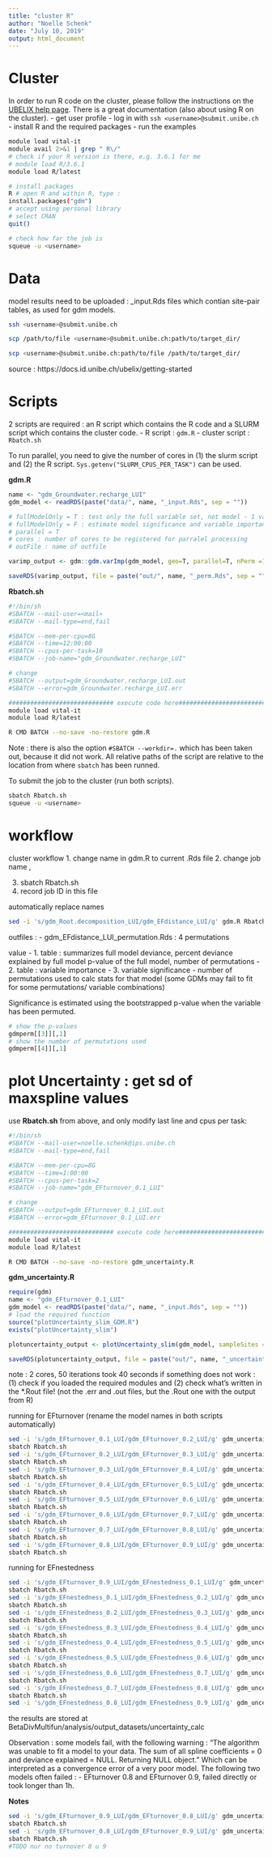 ```yaml
---
title: "cluster R"
author: "Noelle Schenk"
date: "July 10, 2019"
output: html_document
---
```

# Cluster
In order to run R code on the cluster, please follow the instructions on the [UBELIX help page](https://hpc-unibe-ch.github.io//). There is a great documentation (also about using R on the cluster).
- get user profile
    - log in with `ssh <username>@submit.unibe.ch`
- install R and the required packages
- run the examples
```bash
module load vital-it
module avail 2>&1 | grep " R\/"
# check if your R version is there, e.g. 3.6.1 for me
# module load R/3.6.1
module load R/latest

# install packages
R # open R and within R, type : 
install.packages("gdm")
# accept using personal library
# select CRAN
quit()

# check how far the job is
squeue -u <username>
```


# Data
model results need to be uploaded : <modelname>_input.Rds files which contian site-pair tables, as used for gdm models.
```bash
ssh <username>@submit.unibe.ch

scp /path/to/file <username>@submit.unibe.ch:path/to/target_dir/

scp <username>@submit.unibe.ch:path/to/file /path/to/target_dir/
```
source : https://docs.id.unibe.ch/ubelix/getting-started


# Scripts
2 scripts are required : an R script which contains the R code and a SLURM script which contains the cluster code.
- R script : `gdm.R`
- cluster script : `Rbatch.sh`

To run parallel, you need to give the number of cores in (1) the slurm script and (2) the R script. `Sys.getenv("SLURM_CPUS_PER_TASK")` can be used.

**gdm.R**
```r
name <- "gdm_Groundwater.recharge_LUI"
gdm_model <- readRDS(paste("data/", name, "_input.Rds", sep = ""))

# fullModelOnly = T : test only the full variable set, not model - 1 variable
# fullModelOnly = F : estimate model significance and variable importance/ significance using m...
# parallel = T
# cores : number of cores to be registered for parralel processing
# outFile : name of outfile

varimp_output <- gdm::gdm.varImp(gdm_model, geo=T, parallel=T, nPerm =100, cores = 10, fullModelOnly = T)

saveRDS(varimp_output, file = paste("out/", name, "_perm.Rds", sep = ""))
```


**Rbatch.sh**
```bash
#!/bin/sh
#SBATCH --mail-user=<mail>
#SBATCH --mail-type=end,fail

#SBATCH --mem-per-cpu=8G
#SBATCH --time=12:00:00
#SBATCH --cpus-per-task=10
#SBATCH --job-name="gdm_Groundwater.recharge_LUI"

# change
#SBATCH --output=gdm_Groundwater.recharge_LUI.out
#SBATCH --error=gdm_Groundwater.recharge_LUI.err

############################# execute code here################################ 
module load vital-it
module load R/latest

R CMD BATCH --no-save -no-restore gdm.R
```
Note : there is also the option `#SBATCH --workdir=.` which has been taken out, because it did not work. All relative paths of the script are relative to the location from where `sbatch` has been runned.

To submit the job to the cluster (run both scripts).
```bash
sbatch Rbatch.sh
squeue -u <username>
```


# workflow
cluster workflow 
1. change name in gdm.R to current .Rds file
2. change job name ,


3. sbatch Rbatch.sh
4. record job ID in this file

automatically replace names
```bash
sed -i 's/gdm_Root.decomposition_LUI/gdm_EFdistance_LUI/g' gdm.R Rbatch.sh
```


outfiles : 
- gdm_EFdistance_LUI_permutation.Rds : 4 permutations

value
- 1. table : summarizes full model deviance, percent deviance explained by full model
    p-value of the full model, number of permutations
- 2. table : variable importance
- 3. variable significance
- number of permutations used to calc stats for that model (some GDMs may fail to fit for some permutations/ variable combinations)

Significance is estimated using the bootstrapped p-value when the variable has been permuted.

```r
# show the p-values
gdmperm[[3]][,1]
# show the number of permutations used
gdmperm[[4]][,1]
```








# plot Uncertainty : get sd of maxspline values

use **Rbatch.sh** from above, and only modify last line and cpus per task: 
```bash
#!/bin/sh
#SBATCH --mail-user=noelle.schenk@ips.unibe.ch
#SBATCH --mail-type=end,fail

#SBATCH --mem-per-cpu=8G
#SBATCH --time=1:00:00
#SBATCH --cpus-per-task=2
#SBATCH --job-name="gdm_EFturnover_0.1_LUI"

# change
#SBATCH --output=gdm_EFturnover_0.1_LUI.out
#SBATCH --error=gdm_EFturnover_0.1_LUI.err

############################# execute code here################################
module load vital-it
module load R/latest

R CMD BATCH --no-save -no-restore gdm_uncertainty.R
```

**gdm_uncertainty.R**
```r
require(gdm)
name <- "gdm_EFturnover_0.1_LUI"
gdm_model <- readRDS(paste("data/", name, "_input.Rds", sep = ""))
# load the required function
source("plotUncertainty_slim_GDM.R")
exists("plotUncertainty_slim")

plotuncertainty_output <- plotUncertainty_slim(gdm_model, sampleSites = 0.3, bsIters = 100, geo = T, cores = 2)

saveRDS(plotuncertainty_output, file = paste("out/", name, "_uncertainty.Rds", sep = ""))
```
note : 2 cores, 50 iterations took 40 seconds
if something does not work : (1) check if you loaded the required modules and (2) check what's written in the *.Rout file! (not the .err and .out files, but the .Rout one with the output from R)

running for EFturnover (rename the model names in both scripts automatically)
```bash
sed -i 's/gdm_EFturnover_0.1_LUI/gdm_EFturnover_0.2_LUI/g' gdm_uncertainty.R Rbatch.sh
sbatch Rbatch.sh
sed -i 's/gdm_EFturnover_0.2_LUI/gdm_EFturnover_0.3_LUI/g' gdm_uncertainty.R Rbatch.sh
sbatch Rbatch.sh
sed -i 's/gdm_EFturnover_0.3_LUI/gdm_EFturnover_0.4_LUI/g' gdm_uncertainty.R Rbatch.sh
sbatch Rbatch.sh
sed -i 's/gdm_EFturnover_0.4_LUI/gdm_EFturnover_0.5_LUI/g' gdm_uncertainty.R Rbatch.sh
sbatch Rbatch.sh
sed -i 's/gdm_EFturnover_0.5_LUI/gdm_EFturnover_0.6_LUI/g' gdm_uncertainty.R Rbatch.sh
sbatch Rbatch.sh
sed -i 's/gdm_EFturnover_0.6_LUI/gdm_EFturnover_0.7_LUI/g' gdm_uncertainty.R Rbatch.sh
sbatch Rbatch.sh
sed -i 's/gdm_EFturnover_0.7_LUI/gdm_EFturnover_0.8_LUI/g' gdm_uncertainty.R Rbatch.sh
sbatch Rbatch.sh
sed -i 's/gdm_EFturnover_0.8_LUI/gdm_EFturnover_0.9_LUI/g' gdm_uncertainty.R Rbatch.sh
sbatch Rbatch.sh
```

running for EFnestedness
```bash
sed -i 's/gdm_EFturnover_0.9_LUI/gdm_EFnestedness_0.1_LUI/g' gdm_uncertainty.R Rbatch.sh
sbatch Rbatch.sh
sed -i 's/gdm_EFnestedness_0.1_LUI/gdm_EFnestedness_0.2_LUI/g' gdm_uncertainty.R Rbatch.sh
sbatch Rbatch.sh
sed -i 's/gdm_EFnestedness_0.2_LUI/gdm_EFnestedness_0.3_LUI/g' gdm_uncertainty.R Rbatch.sh
sbatch Rbatch.sh
sed -i 's/gdm_EFnestedness_0.3_LUI/gdm_EFnestedness_0.4_LUI/g' gdm_uncertainty.R Rbatch.sh
sbatch Rbatch.sh
sed -i 's/gdm_EFnestedness_0.4_LUI/gdm_EFnestedness_0.5_LUI/g' gdm_uncertainty.R Rbatch.sh
sbatch Rbatch.sh
sed -i 's/gdm_EFnestedness_0.5_LUI/gdm_EFnestedness_0.6_LUI/g' gdm_uncertainty.R Rbatch.sh
sbatch Rbatch.sh
sed -i 's/gdm_EFnestedness_0.6_LUI/gdm_EFnestedness_0.7_LUI/g' gdm_uncertainty.R Rbatch.sh
sbatch Rbatch.sh
sed -i 's/gdm_EFnestedness_0.7_LUI/gdm_EFnestedness_0.8_LUI/g' gdm_uncertainty.R Rbatch.sh
sbatch Rbatch.sh
sed -i 's/gdm_EFnestedness_0.8_LUI/gdm_EFnestedness_0.9_LUI/g' gdm_uncertainty.R Rbatch.sh
```

the results are stored at BetaDivMultifun/analysis/output_datasets/uncertainty_calc

Observation : some models fail, with the following warning : "The algorithm was unable to fit a model to your data. The sum of all spline coefficients = 0 and deviance explained = NULL. Returning NULL object." Which can be interpreted as a convergence error of a very poor model.
The following two models often failed : 
- EFturnover 0.8 and EFturnover 0.9, failed directly or took longer than 1h.




**Notes**
```bash
sed -i 's/gdm_EFturnover_0.9_LUI/gdm_EFturnover_0.8_LUI/g' gdm_uncertainty.R Rbatch.sh
sbatch Rbatch.sh
sed -i 's/gdm_EFturnover_0.8_LUI/gdm_EFturnover_0.9_LUI/g' gdm_uncertainty.R Rbatch.sh
sbatch Rbatch.sh
#TODO nur no turnover 8 u 9
```

